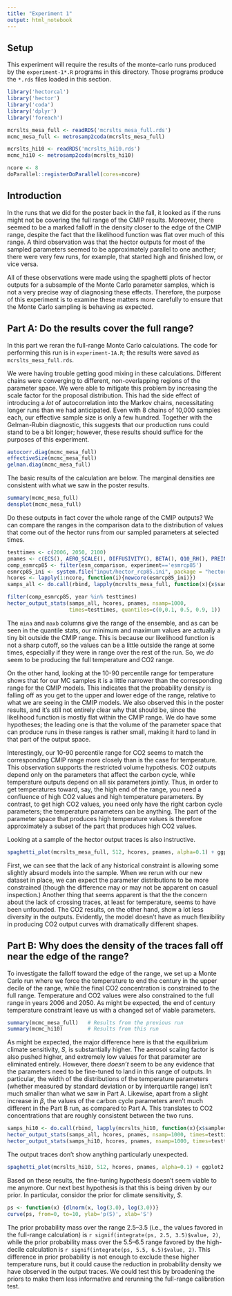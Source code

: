 ```yaml
---
title: "Experiment 1"
output: html_notebook
---
```


## Setup 

This experiment will require the results of the monte-carlo runs produced by the
`experiment-1*.R` programs in this directory.  Those programs produce the
`*.rds` files loaded in this section.

```r
library('hectorcal')
library('hector')
library('coda')
library('dplyr')
library('foreach')

mcrslts_mesa_full <- readRDS('mcrslts_mesa_full.rds')
mcmc_mesa_full <- metrosamp2coda(mcrslts_mesa_full)

mcrslts_hi10 <- readRDS('mcrslts_hi10.rds')
mcmc_hi10 <- metrosamp2coda(mcrslts_hi10)

ncore <- 8
doParallel::registerDoParallel(cores=ncore)

```

## Introduction

In the runs that we did for the poster back in the fall, it looked as if the
runs might not be covering the full range of the CMIP results.  Moreover, there
seemed to be a marked falloff in the density closer to the edge of the CMIP
range, despite the fact that the likelihood function was flat over much of this
range.  A third observation was that the hector outputs for most of the sampled
parameters seemed to be approximately parallel to one another; there were very
few runs, for example, that started high and finished low, or vice versa.

All of these observations were made using the spaghetti plots of hector outputs
for a subsample of the Monte Carlo parameter samples, which is not a very precise
way of diagnosing these effects.  Therefore, the purpose of this experiment is to 
examine these matters more carefully to ensure that the Monte Carlo sampling is 
behaving as expected.

## Part A: Do the results cover the full range?

In this part we reran the full-range Monte Carlo calculations.  The code for 
performing this run is in `experiment-1A.R`; the results were saved as 
`mcrslts_mesa_full.rds`.

We were having trouble getting good mixing in these calculations.  Different 
chains were converging to different, non-overlapping regions of the parameter
space.  We were able to mitigate this problem by increasing the scale factor 
for the proposal distribution.  This had the side effect of introducing a _lot_
of autocorrelation into the Markov chains, necessitating longer runs than we
had anticipated.  Even with 8 chains of 10,000 samples each, our effective 
sample size is only a few hundred.  Together with the Gelman-Rubin diagnostic,
this suggests that our production runs could stand to be a bit longer; however,
these results should suffice for the purposes of this experiment.

```r
autocorr.diag(mcmc_mesa_full)
effectiveSize(mcmc_mesa_full)
gelman.diag(mcmc_mesa_full)
```

The basic results of the calculation are below.  The marginal densities are
consistent with what we saw in the poster results.  

```r
summary(mcmc_mesa_full)
densplot(mcmc_mesa_full)
```

Do these outputs in fact cover the whole range of the CMIP outputs?  We can compare
the ranges in the comparison data to the distribution of values that come out of 
the hector runs from our sampled parameters at selected times.

```r
testtimes <- c(2006, 2050, 2100)
pnames <- c(ECS(), AERO_SCALE(), DIFFUSIVITY(), BETA(), Q10_RH(), PREINDUSTRIAL_CO2())
comp_esmrcp85 <- filter(esm_comparison, experiment=='esmrcp85')
esmrcp85_ini <- system.file("input/hector_rcp85.ini", package = "hector")
hcores <- lapply(1:ncore, function(i){newcore(esmrcp85_ini)})
samps_all <- do.call(rbind, lapply(mcrslts_mesa_full, function(x){x$samples}))

filter(comp_esmrcp85, year %in% testtimes)
hector_output_stats(samps_all, hcores, pnames, nsamp=1000, 
                    times=testtimes, quantiles=c(0,0.1, 0.5, 0.9, 1))
```

The `mina` and `maxb` columns give the range of the ensemble, and as can be seen
in the quantile stats, our minimum and maximum values are actually a tiny bit
outside the CMIP range. This is because our likelihood function is not a sharp
cutoff, so the values can be a little outside the range at some times,
especially if they were in range over the rest of the run.  So, we _do_ seem to
be producing the full temperature and CO2 range.

On the other hand, looking at the 10-90 percentile range for temperature shows
that for our MC samples it is a little narrower than the corresponding range for
the CMIP models.  This indicates that the probability density is falling off as
you get to the upper and lower edge of the range, relative to what we are seeing
in the CMIP models.  We also observed this in the poster results, and it’s still
not entirely clear why that should be, since the likelihood function is mostly
flat within the CMIP range.  We do have some hypotheses; the leading one is that
the volume of the parameter space that can produce runs in these ranges is rather
small, making it hard to land in that part of the output space.

Interestingly, our 10-90 percentile range for CO2 seems to match the
corresponding CMIP range more closely than is the case for temperature.  This
observation supports the restricted volume hypothesis.  CO2 outputs depend only
on the parameters that affect the carbon cycle, while temperature outputs depend
on all six parameters jointly.  Thus, in order to get temperatures toward, say, 
the high end of the range, you need a confluence of high CO2 values and high
temperature parameters.  By contrast, to get high CO2 values, you need only 
have the right carbon cycle parameters; the temperature parameters can be anything.
The part of the parameter space that produces high temperature values is therefore
approximately a subset of the part that produces high CO2 values.

Looking at a sample of the hector output traces is also instructive.
```r
spaghetti_plot(mcrslts_mesa_full, 512, hcores, pnames, alpha=0.1) + ggplot2::ggtitle('Full range')
```

First, we can see that the lack of any historical constraint is allowing some
slightly absurd models into the sample.  When we rerun with our new dataset in
place, we can expect the parameter distributions to be more constrained (though
the difference may or may not be apparent on casual inspection.)  Another thing
that seems apparent is that the the concern about the lack of crossing traces, 
at least for temperature, seems to have been unfounded.  The CO2 results, on 
the other hand, show a lot less diversity in the outputs.  Evidently, the model
doesn't have as much flexibility in producing CO2 output curves with dramatically
different shapes.

## Part B: Why does the density of the traces fall off near the edge of the range?

To investigate the falloff toward the edge of the range, we set up a Monte Carlo 
run where we force the temperature to end the century in the upper decile of the 
range, while the final CO2 concentration is constrained to the full range. 
Temperature and CO2 values were also constrained to the full range in years 2006
and 2050.  As might be expected, the end of century temperature constraint leave us with 
a changed set of viable parameters.

```r
summary(mcmc_mesa_full)   # Results from the previous run
summary(mcmc_hi10)        # Results from this run
```

As might be expected, the major difference here is that the equilibrium climate
sensitivity, $S$, is substantially higher. The aerosol scaling factor is also 
pushed higher, and extremely low values for that parameter are eliminated entirely.
However, there _doesn't_ seem to be any evidence that the parameters need to be 
fine-tuned to land in this range of outputs.  In particular, the width of the 
distributions of the temperature parameters (whether measured by standard 
deviation or by interquartile range) isn't much smaller than what we saw in Part
A.  Likewise, apart from a slight increase in $\beta$, the values of the carbon
cycle parameters aren't much different in the Part B run, as compared to Part A.
This translates to CO2 concentrations that are roughly consistent between the
two runs.

```r
samps_hi10 <- do.call(rbind, lapply(mcrslts_hi10, function(x){x$samples}))
hector_output_stats(samps_all, hcores, pnames, nsamp=1000, times=testtimes, quantiles=c(0,0.1, 0.5, 0.9, 1))
hector_output_stats(samps_hi10, hcores, pnames, nsamp=1000, times=testtimes, quantiles=c(0,0.1, 0.5, 0.9, 1))
```

The output traces don't show anything particularly unexpected.

```r
spaghetti_plot(mcrslts_hi10, 512, hcores, pnames, alpha=0.1) + ggplot2::ggtitle('Upper decile, final year only')
```

Based on these results, the fine-tuning hypothesis doesn't seem viable to me anymore.
Our next best hypothesis is that this is being driven by our prior.  In particular, 
considor the prior for climate sensitivity, $S$.

```r
ps <- function(x) {dlnorm(x, log(3.0), log(3.0))}
curve(ps, from=0, to=10, ylab='p(S)', xlab='S')
```

The prior probability mass over the range 2.5--3.5 (i.e., the values favored in the full-range calculation) 
is `r signif(integrate(ps, 2.5, 3.5)$value, 2)`, while the prior probability mass over the 5.5--6.5 range
favored by the high-decile calculation is `r signif(integrate(ps, 5.5, 6.5)$value, 2)`.  This difference in prior 
probability is not enough to exclude these higher temperature runs, but it could cause the reduction in probability
density we have observed in the output traces.  We could test this by broadening the priors to make them 
less informative and rerunning the full-range calibration test.


